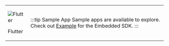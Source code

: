 
<table class='logoTable'>
<tr class='logoTr'>
<td class='logoTdLeft'>

![Flutter](@site/static/img/logo-flutter.svg)

Flutter

</td>
<td class='logoTdRight'>

:::tip Sample App
Sample apps are available to explore. Check out [Example](https://github.com/gobeyondidentity/bi-sdk-flutter/tree/main/example) for the Embedded SDK.
:::

</td>
</tr>
</table>
